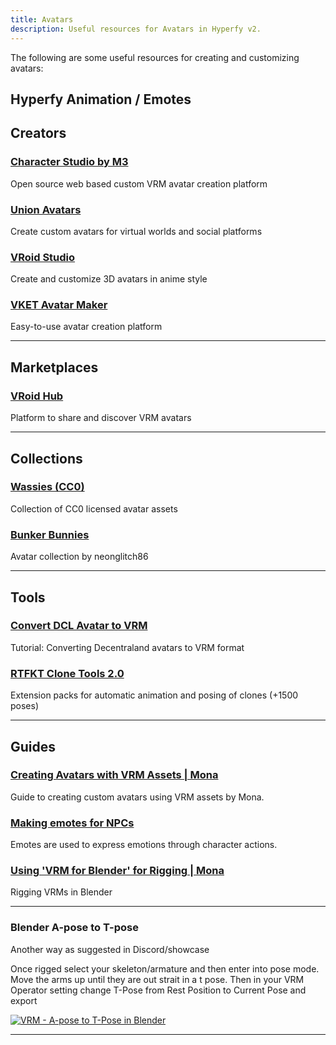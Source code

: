 ```yaml
---
title: Avatars
description: Useful resources for Avatars in Hyperfy v2.
---
```




The following are some useful resources for creating and customizing avatars:


## Hyperfy Animation / Emotes

<LinkCard title="Emotes from Mixamo" href="https://hyperfy-animations.vercel.app/" />


## Creators

### [Character Studio by M3](https://github.com/M3-org/CharacterStudio)
Open source web based custom VRM avatar creation platform

### [Union Avatars](https://unionavatars.com/)
Create custom avatars for virtual worlds and social platforms

### [VRoid Studio](https://vroid.com/en/studio)
Create and customize 3D avatars in anime style

### [VKET Avatar Maker](https://avatarmaker.vket.com/)
Easy-to-use avatar creation platform

---

## Marketplaces

### [VRoid Hub](https://hub.vroid.com/en/)
Platform to share and discover VRM avatars

---

## Collections

### [Wassies (CC0)](https://drive.google.com/drive/u/1/folders/1dsfLupy3nxYiLMgeK-ZCdznJkx-Bz3Qs)
Collection of CC0 licensed avatar assets

### [Bunker Bunnies](https://twitter.com/neonglitch86/status/1647878563209830402)
Avatar collection by neonglitch86

---

## Tools

### [Convert DCL Avatar to VRM](https://youtu.be/giVCvIYSC4I)
Tutorial: Converting Decentraland avatars to VRM format

### [RTFKT Clone Tools 2.0](https://creators.rtfkt.com/articles/clone-tools-2-0)
Extension packs for automatic animation and posing of clones (+1500 poses)

---

## Guides

### [Creating Avatars with VRM Assets | Mona](https://docs.monaverse.com/create/creating-avatars)
Guide to creating custom avatars using VRM assets by Mona.

### [Making emotes for NPCs](/community/videos#making-emotes-for-npcs)
Emotes are used to express emotions through character actions.

### [Using 'VRM for Blender' for Rigging | Mona](https://docs.monaverse.com/create/creating-avatars/creating-your-avatar-using-vrm-for-blender/using-vrm-for-blender-for-rigging)
Rigging VRMs in Blender

---

### Blender A-pose to T-pose

<YouTube id="hGx6lJaxP_E" />


Another way as suggested in Discord/showcase

Once rigged select your skeleton/armature and then enter into pose mode.
Move the arms up until they are out strait in a t pose.
Then in your VRM Operator setting change T-Pose from Rest Position to Current Pose and export

[![VRM - A-pose to T-Pose in Blender](/assets/vrm-pose.webp)](/assets/vrm-pose.webp)

---

